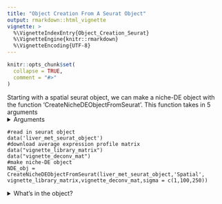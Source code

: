```yaml
---
title: "Object Creation From A Seurat Object"
output: rmarkdown::html_vignette
vignette: >
  %\VignetteIndexEntry{Object_Creation_Seurat}
  %\VignetteEngine{knitr::rmarkdown}
  %\VignetteEncoding{UTF-8}
---
```


```r
knitr::opts_chunk$set(
  collapse = TRUE,
  comment = "#>"
)
```


Starting with a spatial seurat object, we can make a niche-DE object with the function 'CreateNicheDEObjectFromSeurat'. This function takes in 5 arguments
<details>
  <summary>Arguments</summary>
  
  + seurat object: A seurat object
  + assay: The assay from which to retrieve the counts matrix. Will be taken from slot 'counts'
  + library mat: The average expression profile matrix calculated from a reference dataset
  + deconv mat: The deconvolution matrix for the spatial dataset
  + sigma: A list of kernel bandwidths to use for effective niche calculation. They should be chosen with the knowledge that the coordinates are scaled such that the median nearest neighbor distance is 100.
  
  </details>

```
#read in seurat object
data('liver_met_seurat_object')
#download average expression profile matrix 
data("vignette_library_matrix")
data("vignette_deconv_mat")
#make niche-DE object
NDE_obj = CreateNicheDEObjectFromSeurat(liver_met_seurat_object,'Spatial',
vignette_library_matrix,vignette_deconv_mat,sigma = c(1,100,250))

```

<details>
  <summary>What's in the object?</summary>

We see that their are 14 slots, 10 of which are populated when making the nicheDE object. Here we will explain what each slot should contain, except for the ones prefixed by niche_DE.

+ counts: The RNA count data of the spatial transcriptomics dataset. The dimension will be #cells/spots by #genes.Genes are filtered out if they do not exist within the scrna-seq reference dataset.
+ coord: The spatial coordinates matrix of the spatial transcriptomics dataset.It is scaled such that the median nearest neighbor distance is 100.
+ sigma: The kernel bandwidth(s) chosen for calculating the effective niche. Recommended values will be discussed shortly.
+ num_cells: A #cells/spots by #cell types matrix indicating the estimated number of cells of each cell type in each spot. 
+ effective_niche: A list whose length is equal to the length of sigma. Each element of the list is a matrix of dimension #cells/spots by #cell types that measures how many of each cell type is in a given cell/spot's neighborhood. For more information, please read the manuscript.
+ ref_expr: The average expression profile matrix. The dimension is #cell types by #genes. Each row gives the average expression of each gene for a given cell type based on the reference dataset supplied.
+ cell_names: The name of each cell. This will be used if the use wants to filter cells via the function 'Filter'
+ gene_names: The gene names.
+ batch_ID: The batch ID for each cell/spot. This will be used when merging objects.
+ spot_distance: The mean distance between a cell/spot and its nearest neighbor.This value can be used to inform the choice of sigma.

</details>
